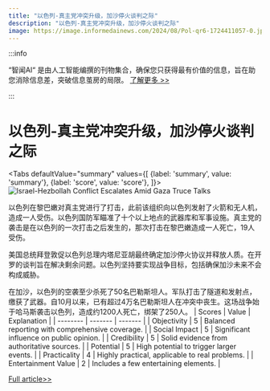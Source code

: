 ```yaml
---
title: "以色列-真主党冲突升级，加沙停火谈判之际"
description: "以色列-真主党冲突升级，加沙停火谈判之际"
image: https://image.informedainews.com/2024/08/Pol-qr6-1724411057-0.jpg
---
```



:::info

“智闻AI“ 是由人工智能编撰的刊物集合，确保您只获得最有价值的信息，旨在助您消除信息差，突破信息茧房的局限。  [了解更多 >>](/)

:::

# 以色列-真主党冲突升级，加沙停火谈判之际


<Tabs
	defaultValue="summary"
	values={[
	{label: 'summary', value: 'summary'},
	{label: 'score', value: 'score'},
]}>
<TabItem value="summary">
<img
  src="https://image.informedainews.com/2024/08/Pol-qr6-1724411057-0.jpg"
  alt="Israel-Hezbollah Conflict Escalates Amid Gaza Truce Talks"
/>



以色列在黎巴嫩对真主党进行了打击，此前该组织向以色列发射了火箭和无人机，造成一人受伤。以色列国防军瞄准了十个以上地点的武器库和军事设施。真主党的袭击是在以色列的一次打击之后发生的，那次打击在黎巴嫩造成一人死亡，19人受伤。

美国总统拜登敦促以色列总理内塔尼亚胡最终确定加沙停火协议并释放人质。在开罗的谈判旨在解决剩余问题。以色列坚持要实现战争目标，包括确保加沙未来不会构成威胁。

在加沙，以色列的空袭至少杀死了50名巴勒斯坦人。军队打击了隧道和发射点，缴获了武器。自10月以来，已有超过4万名巴勒斯坦人在冲突中丧生。这场战争始于哈马斯袭击以色列，造成约1200人死亡，绑架了250人。
</TabItem>
<TabItem value="score">
	| Scores     | Value   | Explanation |
	| -------- | ------- | ------- |
	| Objectivity  | 5    | Balanced reporting with comprehensive coverage.    |
	| Social Impact | 5     | Significant influence on public opinion.    |
	| Credibility    | 5    | Solid evidence from authoritative sources.    |
	| Potential    | 5    | High potential to trigger larger events.    |
	| Practicality    | 4    | Highly practical, applicable to real problems.    |
	| Entertainment Value    | 2    | Includes a few entertaining elements.    |
</TabItem>
</Tabs>

[Full article>>](https://www.theguardian.com/world/article/2024/aug/22/israel-hezbollah-strikes-lebanon-biden-netanyahu-ceasefire)
